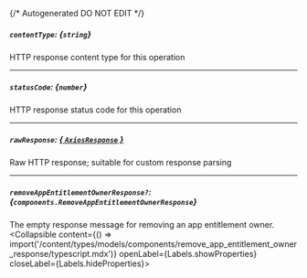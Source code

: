 {/* Autogenerated DO NOT EDIT  */}

##### `contentType`: *{`string`}*
HTTP response content type for this operation

---
##### `statusCode`: *{`number`}*
HTTP response status code for this operation

---
##### `rawResponse`: [*{ `AxiosResponse` }*](https://axios-http.com/docs/res_schema)
Raw HTTP response; suitable for custom response parsing

---
##### `removeAppEntitlementOwnerResponse?`: *{`components.RemoveAppEntitlementOwnerResponse`}*
The empty response message for removing an app entitlement owner.
<Collapsible content={() => import('/content/types/models/components/remove_app_entitlement_owner_response/typescript.mdx')} openLabel={Labels.showProperties} closeLabel={Labels.hideProperties}>
</Collapsible>


